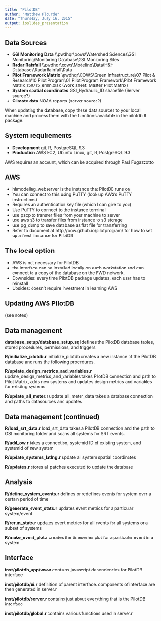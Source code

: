 ---
title: "PilotDB"
author: "Matthew Plourde"
date: "Thursday, July 16, 2015"
output: ioslides_presentation
---

## Data Sources

- **GSI Monitoring Data**
\\\\pwdhqr\\oows\\Watershed Sciences\\GSI Monitoring\\Monitoring Database\\GSI Monitoring Sites
- **Radar Rainfall**
\\\\pwdhqr\\oows\\Modeling\\Data\\H&H Databases\\RadarRainfall\\Data
- **Pilot Framework Matrix**
\\pwdhqr\\OOWS\\Green Infrastructure\\07 Pilot & Research\\10 Pilot Program\\01 Pilot Program Framework\\Pilot Framework Matrix_150715_emm.xlsx
(Work sheet: Master Pilot Matrix)
- **System spatial coordinates**
GSI_Hydraulic_ID shapefile (Server source?)
- **Climate data**
NOAA reports (server source?)

When updating the database, copy these data sources to your local machine and process them with the functions available in the pilotdb R package.

## System requirements

- **Development** git, R, PostgreSQL 9.3
- **Production** AWS EC2, Ubuntu Linux, git, R, PostgreSQL 9.3
  
AWS requires an account, which can be acquired through Paul Fugazzotto

## AWS
- hhmodeling_webserver is the instance that PilotDB runs on
- You can connect to this using PuTTY (look up AWS's PuTTY instructions)
- Requires an authentication key file (which I can give to you)
- Use PuTTY to connect to the instance terminal
- use pscp to transfer files from your machine to server
- use aws s3 to transfer files from instance to s3 storage
- use pg_dump to save database as flat file for transferring
- Refer to document at http://oow.github.io/pilotprogram/ for how to set up a fresh instance for PilotDB

## The local option
- AWS is not necessary for PilotDB
- the interface can be installed locally on each workstation and can connect to a copy of the database on the PWD network.
- Downsides: every time PilotDB package updates, each user has to reinstall
- Upsides: doesn't require investment in learning AWS


## Updating AWS PilotDB
(see notes)


## Data management 

**database_setup/database_setup.sql**
  defines the PilotDB database tables, stored procedures, permissions, and triggers

**R/initialize_pilotdb.r**
  initialize_pilotdb creates a new instance of the PilotDB database and runs the following procedures.
  
**R/update_design_metrics_and_variables.r**
  update_design_metrics_and_variables takes PilotDB connection and path to Pilot Matrix, adds new systems and updates
  design metrics and variables for existing systems

**R/update_all_meter.r**
  update_all_meter_data takes a database connection and paths to datasources and updates
  
  
## Data management (continued)
**R/load_srt_data.r**
  load_srt_data takes a PilotDB connection and the path to GSI monitoring folder and scans all systems for SRT events.
  
**R/add_ow.r**
  takes a connection, systemid ID of existing system, and systemid of new system
  
**R/update_systems_latlng.r**
  update all system spatial coordinates
  
**R/updates.r**
  stores all patches executed to update the database
  
## Analysis

**R/define_system_events.r**
  defines or redefines events for system over a certain period of time
  
**R/generate_event_stats.r**
  updates event metrics for a particular system/event
  
**R/rerun_stats.r**
  updates event metrics for all events for all systems or a subset of systems
  
**R/make_event_plot.r**
  creates the timeseries plot for a particular event in a system
  
## Interface

**inst/pilotdb_app/www**
  contains javascript dependencies for PilotDB interface
  
**inst/pilotdb/ui.r**
  definition of parent interface. components of interface are then generated in server.r
  
**inst/pilotdb/server.r**
  contains just about everything that is the PilotDB interface

**inst/pilotdb/global.r**
  contains various functions used in server.r
  
